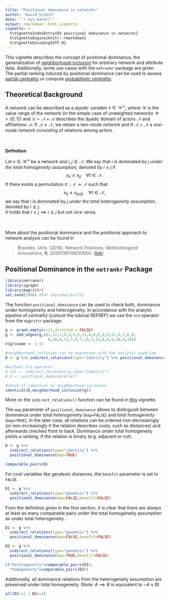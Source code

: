 ```yaml
---
title: "Positional dominance in networks"
author: "David Schoch"
date: "`r Sys.Date()`"
output: rmarkdown::html_vignette
vignette: >
  %\VignetteIndexEntry{03 positional dominance in networks}
  %\VignetteEngine{knitr::rmarkdown}
  %\VignetteEncoding{UTF-8}
---
```


This vignette describes the concept of positional dominance, the generalization 
of [neighborhood-inclusion](neighborhood_inclusion.html) for arbitrary network and 
attribute data. Additionally, some use cases with the `netrankr` package are given. 
The partial ranking induced by positional dominance can be used to assess 
[partial centrality](partial_centrality.html) or compute
[probabilistic centrality](probabilistic_cent.html).

## Theoretical Background

A network can be described as a *dyadic variable* $x\in \mathcal{W}^\mathcal{D}$,
where $\mathcal{W}$ is the value range of the network (in the simple case of unweighted networks $\mathcal{W}=\{0,1\}$)
and $\mathcal{D}=\mathcal{N}\times\mathcal{A}$ describes the dyadic domain of actors $\mathcal{N}$ and
affiliations $\mathcal{A}$. If $\mathcal{A}\neq\mathcal{N}$, we obtain a *two-mode network* and
if $\mathcal{A}=\mathcal{N}$ a *one-mode network* consisting of relations among actors.
\
\
\

**Definition**

Let $x\in \mathcal{W}^\mathcal{D}$ be a network and $i,j \in \mathcal{N}$. We say that
$i$ is dominated by $j$ *under the total homogeneity assumption*, denoted by $i \leq j$ if
$$
x_{it}\leq x_{jt} \quad \forall t \in \mathcal{N}.
$$
If there exists a permutation $\pi: \mathcal{N} \to \mathcal{N}$ such that
$$
x_{it}\leq x_{j\pi(t)} \quad \forall t \in \mathcal{N},
$$
we say that $i$ is dominated by $j$ *under the total heterogeneity assumption*, denoted by $i ⪯ j$.  
It holds that $i\leq j \implies i ⪯ j$ but not vice versa.
\
\
\

More about the positional dominance and the positional approach to network analysis can be found in

> Brandes, Ulrik. (2016). Network Positions.
*Methodological Innovations*, **9**, 2059799116630650.
([link](http://dx.doi.org/10.1177/2059799116630650))

## Positional Dominance in the `netrankr` Package

```r
library(netrankr)
library(igraph)
library(magrittr)
set.seed(1886) #for reproducibility
```

The function `positional_dominance` can be used to check both, dominance under homogeneity and heterogeneity.
In accordance with the analytic pipeline of centrality (consult the tutorial REFREF)
we use the `%>%` operator from the `magrittr` package.

```r
g <- graph.empty(n=11,directed = FALSE)
g <- add_edges(g,c(1,11,2,4,3,5,3,11,4,8,5,9,5,11,6,7,6,8,
                   6,10,6,11,7,9,7,10,7,11,8,9,8,10,9,10))
V(g)$name <- 1:11

#neighborhood inclusion can be expressed with the analytic pipeline
D <- g %>% indirect_relations(type="identity") %>% positional_dominance()

#without %>% operator:
# rel <- indirect_relations(g,type="identity")
# D <- positional_dominance(rel)

#check if identical to neighborhood-inclusion
identical(D,neighborhood_inclusion(g))
```

More on the `indirect_relations()` function can be found in [this](indirect_relations.html) vignette.

The `map` parameter of `positional_dominance` allows to distinguish between dominance
under *total heterogeneity* (`map=FALSE`) and *total homogeneity* (`map=TRUE`). 
In the later case, all relations can be ordered non-decreasingly (or non-increasingly 
if the relation describes costs, such as distances) and afterwards checked front to back.
Dominance under total homogeneity yields a ranking, if the relation is binary (e.g. adjacent or not).  

```r
D <- g %>% 
  indirect_relations(type="identity") %>% 
  positional_dominance(map=TRUE)

comparable_pairs(D)
```

For cost variables like geodesic distances, the `benefit` parameter is set to `FALSE`.
```r
D1 <- g %>% 
  indirect_relations(type="geodesic") %>% 
  positional_dominance(map=FALSE,benefit=FALSE)
```

From the definition given in the first section, it is clear that there are always 
at least as many comparable pairs under the total homogeneity assumption as under
total heterogeneity.
```r
D1 <- g %>% 
  indirect_relations(type="geodesic") %>% 
  positional_dominance(map=FALSE,benefit=FALSE)

D2 <- g %>% 
  indirect_relations(type="geodesic") %>% 
  positional_dominance(map=TRUE,benefit=FALSE)

c("heterogeneity"=comparable_pairs(D1),
  "homogeneity"=comparable_pairs(D2))

```

Additionally, all dominance relations from the heterogeneity assumption are preserved
under total homogeneity. (Note: $A\implies B$ is equivalent to $\neg A \lor B$)

```r
all(D1!=1 | D2==1) 
```
